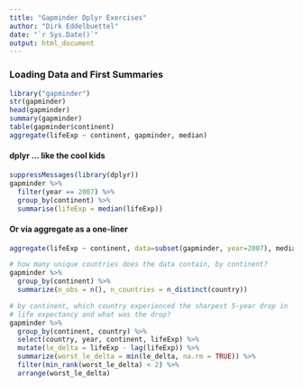 ```yaml
---
title: "Gapminder Dplyr Exercises"
author: "Dirk Eddelbuettel"
date: "`r Sys.Date()`"
output: html_document
---
```


### Loading Data and First Summaries

```r
library("gapminder")
str(gapminder)
head(gapminder)
summary(gapminder)
table(gapminder$continent)
aggregate(lifeExp ~ continent, gapminder, median)
```


#### dplyr ... like the cool kids

```r
suppressMessages(library(dplyr))
gapminder %>%
  filter(year == 2007) %>%
  group_by(continent) %>%
  summarise(lifeExp = median(lifeExp))
```

#### Or via aggregate as a one-liner

```r
aggregate(lifeExp ~ continent, data=subset(gapminder, year=2007), median)
```

```r
# how many unique countries does the data contain, by continent?
gapminder %>%
  group_by(continent) %>%
  summarize(n_obs = n(), n_countries = n_distinct(country))
```

```r
# by continent, which country experienced the sharpest 5-year drop in
# life expectancy and what was the drop?
gapminder %>%
  group_by(continent, country) %>%
  select(country, year, continent, lifeExp) %>%
  mutate(le_delta = lifeExp - lag(lifeExp)) %>%
  summarize(worst_le_delta = min(le_delta, na.rm = TRUE)) %>%
  filter(min_rank(worst_le_delta) < 2) %>%
  arrange(worst_le_delta)

```


